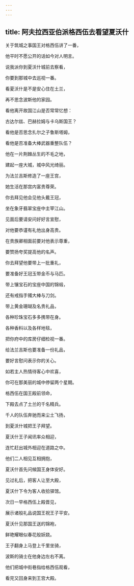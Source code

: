 ```yaml
---
---
---
```

title: 阿夫拉西亚伯派格西伍去看望夏沃什
---




关于筑城之事国王对格西伍讲了一番，

他平时不愿公开的话如今对人明言。

说我派你到夏沃什城前去察看，

你要到那城中去巡视一番。

看夏沃什是不是安心住在土兰，

再不思念波斯他的家园。

看他离开故国江山是否常常忆想：

古达尔兹、巴赫拉姆与卡乌斯国王？

看他是否思念扎尔之子鲁斯塔姆，

看他是否准备大棒武器重整队伍？

他在一片荆棘丛生的不毛之地，

建起一座大城，城中风光绮丽。

为法兰吉斯修造了一座王宫，

她生活在那宫内富贵尊荣。

你去拜见他会见他头戴王冠，

坐在象牙翡翠宝座中主宰江山。

见面后要请安问好好言宣慰，

对他要恭谨有礼他出身高贵。

在贵族卿相面前要对他表示尊重，

要赞扬夸奖提高他的名声。

你去拜望他要带上一批重礼，

要准备好王冠玉带金币与马匹。

带上镶宝石的宝座中国的锦缎，

还有戒指手镯大棒与刀剑。

带上黄金珊瑚及名贵礼品，

各种珍珠宝石多多携带在身。

各种香料以及各样地毯，

把你府中的库房仔细检视一番。

给法兰吉斯也要准备一份礼品，

要好言慰问表示你的关心。

如若主人热情待客心中欢喜，

你可在那美丽的城中停留两个星期。

格西伍在国王殿前领命，

下殿去点了土兰的千名精兵。

千人的队伍奔驰而来尘土飞扬，

到夏沃什城把王子拜望。

夏沃什王子闻讯率众相迎，

连忙赶出城外相迎在道路之中。

他们二人相见互相拥抱，

夏沃什首先问候国王身体安好。

见过礼后，把客人让至大殿，

夏沃什下令为客人收拾驿馆。

次日一早格西伍上殿晋见，

展示诸般礼品说国王祝王子平安。

夏沃什见那国王送的锦袍，

鲜艳耀眼似春花般妖娆。

王子翻身上马登上千里坐骑，

波斯的骑士在他身边左右不离。

他们把城中街巷指给格西伍观看，

看完又回身来到王宫大殿。